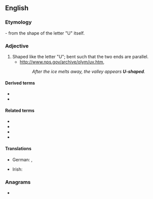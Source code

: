 ==English==

===Etymology===
{{compound|en|U|shaped}} - from the shape of the letter "U" itself.

===Adjective===
{{en-adj}}

# Shaped like the letter "U"; bent such that the two ends are parallel.
#* http://www.nps.gov/archive/olym/uv.htm,
#*: ''After the ice melts away, the valley appears '''U-shaped'''.''

====Derived terms====
* {{l|en|U-shapedness}}
* {{l|en|U-shapedly}}

====Related terms====
* {{l|en|L-shaped}}
* {{l|en|S-shaped}}
* {{l|en|T-shaped}}
* {{l|en|V-shaped}}

====Translations====
{{trans-top|}}
* German: {{t+|de|u-förmig}}, {{t+|de|U-förmig}}
{{trans-mid}}
* Irish: {{t|ga|U-chruthach}}
{{trans-bottom}}

===Anagrams===
* {{anagrams|en|heads up|heads-up}}